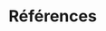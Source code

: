 # Références

<div id="refs"></div>

\setlength{\parindent}{0in} 
\setlength{\leftskip}{0in} 
\setlength{\parskip}{4pt}